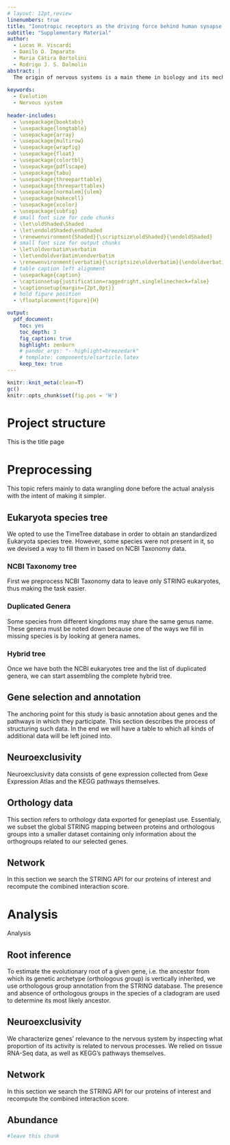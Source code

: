 ```yaml
---
# layout: 12pt,review
linenumbers: true
title: "Ionotropic receptors as the driving force behind human synapse establishment"
subtitle: "Supplementary Material"
author: 
  - Lucas H. Viscardi
  - Danilo O. Imparato
  - Maria Cátira Bortolini
  - Rodrigo J. S. Dalmolin
abstract: |
  The origin of nervous systems is a main theme in biology and its mechanisms are largely underlied by synaptic neurotransmission. The search for pan-neuronal genes has failed to explain synapses emergence since synaptic elements are present in multiple aneural organisms. We questioned how the interactions among these elements evolved and to what extent does it relate to our understanding of the nervous systems complexity. We infer the human neurotransmission gene network based on genes present in GABAergic, glutamatergic, serotonergic, dopaminergic, and cholinergic systems, and reconstruct the evolutionary scenario of synapse emergence. Our results outline the distribution of neurotransmitter systems and synaptic functions as taxa diverge. We find that the ionotropic receptors emergence in the cnidarian last common ancestor was the driving force behind the advent of the anatomical synapse and the development of nervous systems. We suggest that after Placozoa origin there was a positive selection under a more restricted and specific activation of ionotropic receptors. This different selective pressure counterparting the broader amino acid activation in plants could be striking for the evolution of the nervous system.
  
keywords:
  - Evolution
  - Nervous system
   
header-includes:
  - \usepackage{booktabs}
  - \usepackage{longtable}
  - \usepackage{array}
  - \usepackage{multirow}
  - \usepackage{wrapfig}
  - \usepackage{float}
  - \usepackage{colortbl}
  - \usepackage{pdflscape}
  - \usepackage{tabu}
  - \usepackage{threeparttable}
  - \usepackage{threeparttablex}
  - \usepackage[normalem]{ulem}
  - \usepackage{makecell}
  - \usepackage{xcolor}
  - \usepackage{subfig}
  # small font size for code chunks
  - \let\oldShaded\Shaded
  - \let\endoldShaded\endShaded
  - \renewenvironment{Shaded}{\scriptsize\oldShaded}{\endoldShaded}
  # small font size for output chunks
  - \let\oldverbatim\verbatim
  - \let\endoldverbatim\endverbatim
  - \renewenvironment{verbatim}{\scriptsize\oldverbatim}{\endoldverbatim}
  # table caption left alignment
  - \usepackage{caption}
  - \captionsetup{justification=raggedright,singlelinecheck=false}
  - \captionsetup{margin={2pt,0pt}}
  # hold figure position
  - \floatplacement{figure}{H}

output:
  pdf_document:
    toc: yes
    toc_depth: 3
    fig_caption: true
    highlight: zenburn
    # pandoc_args: "--highlight=breezedark"
    # template: components/elsarticle.latex
    keep_tex: true
---
```

```r
knitr::knit_meta(clean=T)
gc()
knitr::opts_chunk$set(fig.pos = 'H')
```

<!--- Project structure -->
Project structure
=====================
This is the title page

<!-- Preprocessing -->
Preprocessing
=================
This topic refers mainly to data wrangling done before the actual analysis with the intent of making it simpler.

<!--- Eukaryota species tree -->
Eukaryota species tree
--------------------------
We opted to use the TimeTree database in order to obtain an standardized Eukaryota species tree. However, some species were not present in it, so we devised a way to fill them in based on NCBI Taxonomy data. 

<!-- NCBI Taxonomy tree -->
### NCBI Taxonomy tree
First we preprocess NCBI Taxonomy data to leave only STRING eukaryotes, thus making the task easier.
\input{data-raw.tree_ncbi.tex}
<!-- \input{download_files.tex} -->

<!-- Duplicated Genera -->
### Duplicated Genera
Some species from different kingdoms may share the same genus name. These genera must be noted down because one of the ways we fill in missing species is by looking at genera names.
\input{data-raw.duplicated_genera.tex}

<!-- Hybrid tree -->
### Hybrid tree
Once we have both the NCBI eukaryotes tree and the list of duplicated genera, we can start assembling the complete hybrid tree.
\input{data-raw.tree_hybrid.tex}

<!--- Kegg annotation -->
Gene selection and annotation
---------------------------------
The anchoring point for this study is basic annotation about genes and the pathways in which they participate. This section describes the process of structuring such data. In the end we will have a table to which all kinds of additional data will be left joined into.
\input{data-raw.kegg.tex}

<!--- Neuroexclusivity -->
Neuroexclusivity
--------------------
Neuroexclusivity data consists of gene expression collected from Gexe Expression Atlas and the KEGG pathways themselves.
\input{data-raw.neuroexclusivity.tex}

<!--- COG data -->
Orthology data
--------------------
This section refers to orthology data exported for geneplast use. Essentialy, we subset the global STRING mapping between proteins and orthologous groups into a smaller dataset containing only information about the orthogroups related to our selected genes.
\input{data-raw.cogs.tex}

<!--- Network -->
Network
-----------
In this section we search the STRING API for our proteins of interest and recompute the combined interaction score.
\input{data-raw.string_edgelist.tex}


<!-- Analysis -->
Analysis
============
Analysis

Root inference
---------------
To estimate the evolutionary root of a given gene, i.e. the ancestor from which its genetic archetype (orthologous group) is vertically inherited, we use orthologous group annotation from the STRING database. The presence and absence of orthologous groups in the species of a cladogram are used to determine its most likely ancestor.
\input{analysis.geneplast.tex}

<!--- Neuroexclusivity -->
Neuroexclusivity
-----------------
We characterize genes' relevance to the nervous system by inspecting what proportion of its activity is related to nervous processes. We relied on tissue RNA-Seq data, as well as KEGG's pathways themselves.
\input{analysis.neuroexclusivity.tex}

<!--- Network -->
Network
-----------
In this section we search the STRING API for our proteins of interest and recompute the combined interaction score.
\input{analysis.network.tex}

<!--- Abundance -->
Abundance
-----------


```r
#leave this chunk
```
